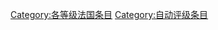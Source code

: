 {{catmore1|[[Wikipedia:法国专题|Wikipedia:法国专题]]}}
{{CategoryTOC}}
{{emptycat}}

[[Category:各等级法国条目|Category:各等级法国条目]]
[[Category:自动评级条目|Category:自动评级条目]]